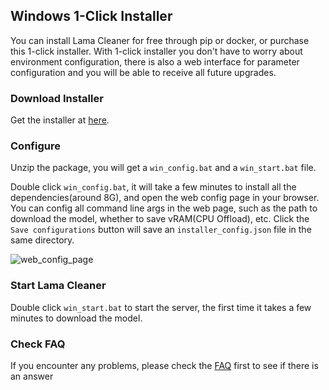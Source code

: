 
## Windows 1-Click Installer

You can install Lama Cleaner for free through pip or docker, or purchase this 1-click installer.
With 1-click installer you don't have to worry about environment configuration, there is also a web interface for parameter configuration
and you will be able to receive all future upgrades.

<div className="steps-container">

### Download Installer

Get the installer at [here](https://panicbyte.lemonsqueezy.com/checkout/buy/add85395-546d-481e-a8c4-777a0da999bb).

### Configure

Unzip the package, you will get a `win_config.bat` and a `win_start.bat` file.

Double click `win_config.bat`, it will take a few minutes to install all the dependencies(around 8G), and open the web config page in your browser.
You can config all command line args in the web page, such as the path to download the model, whether to save vRAM(CPU Offload), etc.
Click the `Save configurations` button will save an `installer_config.json` file in the same directory.

![web_config_page](../../public/web_config_page.png)

### Start Lama Cleaner

Double click `win_start.bat` to start the server, the first time it takes a few minutes to download the model.

### Check FAQ

If you encounter any problems, please check the [FAQ](../frequently_asked_questions) first to see if there is an answer

</div>
